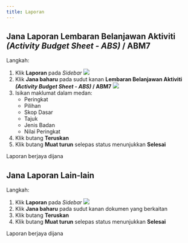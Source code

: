 ```yaml
---
title: Laporan
---
```


## Jana Laporan Lembaran Belanjawan Aktiviti *(Activity Budget Sheet - ABS)* / ABM7

Langkah:
1. Klik **Laporan** pada *Sidebar*
![](./images/laporan1a.png)
2. Klik **Jana baharu** pada sudut kanan **Lembaran Belanjawan Aktiviti *(Activity Budget Sheet - ABS)* / ABM7**
![](./images/laporan1b.png)
3. Isikan maklumat dalam medan:
    * Peringkat
    * Pilihan
    * Skop Dasar
    * Tajuk
    * Jenis Badan
    * Nilai Peringkat
4. Klik butang **Teruskan**
5. Klik butang **Muat turun** selepas status menunjukkan **Selesai**

<Callout title="Outcome">
Laporan berjaya dijana 
</Callout>

## Jana Laporan Lain-lain
Langkah:
1. Klik **Laporan** pada *Sidebar*
![](./images/laporan2.png)
2. Klik **Jana baharu** pada sudut kanan dokumen yang berkaitan
3. Klik butang **Teruskan**
4. Klik butang **Muat turun** selepas status menunjukkan **Selesai**

<Callout title="Outcome">
Laporan berjaya dijana
</Callout>